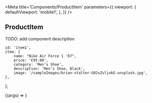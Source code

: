 

<Meta
	title='Components/ProductItem'
	parameters={{
		viewport: {
			defaultViewport: 'mobile1',
		},
	}}
/>

## ProductItem

TODO: add component description

	id: 'item1',
	item: {
		name: "Nike Air Force 1 '07",
		price: '€95.00',
		category: 'Men’s Shoe',
		description: 'Men’s Shoe, Black',
		image: '/sampleImages/brian-stalter-G02vZvljukE-unsplash.jpg',
	},
};

<Canvas>
	<Story name='Default' args={productArgs}>
		{(args) => <ProductItem {...args} />}
	</Story>
</Canvas>
